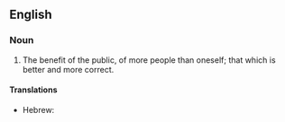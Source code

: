==English==

===Noun===
{{en-noun|-|sg=[[greater]] [[good]]}}

# The benefit of the public, of more people than oneself; that which is better and more correct.

====Translations====
{{trans-top|benefit of the public}}
* Hebrew: {{t|he|טובת הכלל}}
{{trans-mid}}
{{trans-bottom}}